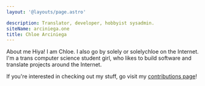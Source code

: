 ```yaml
---
layout: '@layouts/page.astro'

description: Translator, developer, hobbyist sysadmin.
siteName: arciniega.one
title: Chloe Arciniega
---
```



<Me />
<Socials />

<Line>About me</Line>
Hiya! I am Chloe. I also go by solely or solelychloe on the Internet. I'm a trans computer science student
girl, who likes to build software and translate projects around the Internet.

If you're interested in checking out my stuff, go visit my [contributions page](/projects 'My contributions page')!

<Description />

<Footer />

